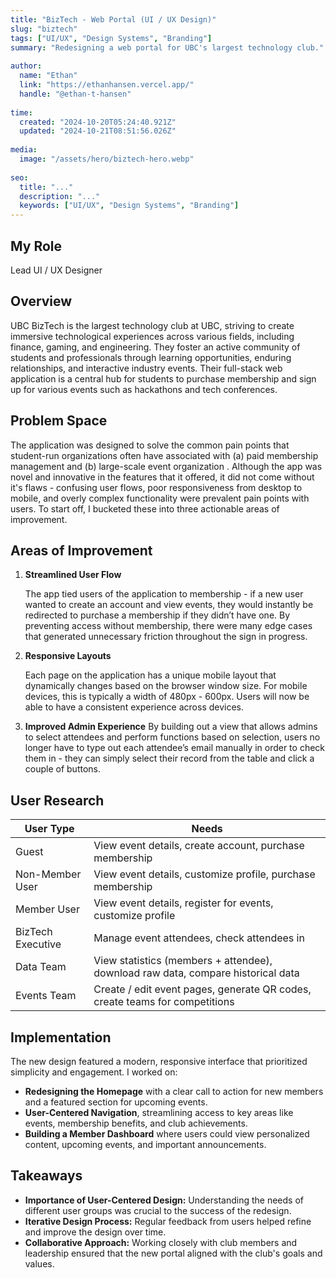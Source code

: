 ```yaml
---
title: "BizTech - Web Portal (UI / UX Design)"
slug: "biztech"
tags: ["UI/UX", "Design Systems", "Branding"]
summary: "Redesigning a web portal for UBC's largest technology club."
 
author:
  name: "Ethan"
  link: "https://ethanhansen.vercel.app/"
  handle: "@ethan-t-hansen"
 
time:
  created: "2024-10-20T05:24:40.921Z"
  updated: "2024-10-21T08:51:56.026Z"
 
media:
  image: "/assets/hero/biztech-hero.webp"
 
seo:
  title: "..."
  description: "..."
  keywords: ["UI/UX", "Design Systems", "Branding"]
---
```


## My Role
Lead UI / UX Designer

## Overview

UBC BizTech is the largest technology club at UBC, striving to create immersive technological experiences across various fields, including finance, gaming, and engineering. They foster an active community of students and professionals through learning opportunities, enduring relationships, and interactive industry events. Their full-stack web application is a central hub for students to purchase membership and sign up for various events such as hackathons and tech conferences.

## Problem Space

The application was designed to solve the common pain points that student-run organizations often have associated with (a) paid membership management and (b) large-scale event organization . Although the app was novel and innovative in the features that it offered, it did not come without it's flaws - confusing user flows, poor responsiveness from desktop to mobile, and overly complex functionality were prevalent pain points with users. To start off, I bucketed these into three actionable areas of improvement.

## Areas of Improvement

1. **Streamlined User Flow** 
   
    The app tied users of the application to membership - if a new user wanted to create an account and view events, they would instantly be redirected to purchase a membership if they didn’t have one. By preventing access without membership, there were many edge cases that generated unnecessary friction throughout the sign in progress.

2. **Responsive Layouts** 
   
    Each page on the application has a unique mobile layout that dynamically changes based on the browser window size. For mobile devices, this is typically a width of 480px - 600px. Users will now be able to have a consistent experience across devices.

3. **Improved Admin Experience** 
    By building out a view that allows admins to select attendees and perform functions based on selection, users no longer have to type out each attendee’s email manually in order to check them in - they can simply select their record from the table and click a couple of buttons.

## User Research

| User Type       | Needs                                      |
|-----------------|--------------------------------------------|
| Guest	| View event details, create account, purchase membership |
| Non-Member User |	View event details, customize profile, purchase membership |
| Member User	| View event details, register for events, customize profile |
| BizTech Executive | Manage event attendees, check attendees in |
| Data Team	| View statistics (members + attendee), download raw data, compare historical data |
| Events Team |	Create / edit event pages, generate QR codes, create teams for competitions |

## Implementation

The new design featured a modern, responsive interface that prioritized simplicity and engagement. I worked on:

- **Redesigning the Homepage** with a clear call to action for new members and a featured section for upcoming events.
- **User-Centered Navigation**, streamlining access to key areas like events, membership benefits, and club achievements.
- **Building a Member Dashboard** where users could view personalized content, upcoming events, and important announcements.

## Takeaways

- **Importance of User-Centered Design:** Understanding the needs of different user groups was crucial to the success of the redesign.
- **Iterative Design Process:** Regular feedback from users helped refine and improve the design over time.
- **Collaborative Approach:** Working closely with club members and leadership ensured that the new portal aligned with the club's goals and values.
